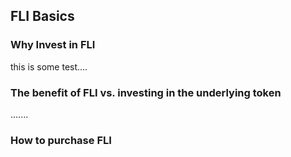 ## FLI Basics
### Why Invest in FLI
this is some test....

### The benefit of FLI vs. investing in the underlying token
.......

### How to purchase FLI

